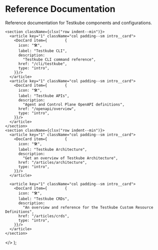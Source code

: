 
# Reference Documentation

Reference documentation for Testkube components and configurations.

    <section className={clsx("row indent--min")}>
      <article key="1" className="col padding--sm intro__card">
        <DocCard item={        {
          icon: "🛠",
          label: "Testkube CLI",
          description:
            "Testkube CLI command reference",
          href: "/cli/testkube",
          type: "intro",
        }}/>
      </article>
      <article key="1" className="col padding--sm intro__card">
        <DocCard item={        {
          icon: "🛠",
          label: "Testkube APIs",
          description:
            "Agent and Control Plane OpenAPI definitions",
          href: "/openapi/overview",
          type: "intro",
        }}/>
      </article>
    </section>
    <section className={clsx("row indent--min")}>
      <article key="1" className="col padding--sm intro__card">
        <DocCard item={        {
          icon: "🛠",
          label: "Testkube Architecture",
          description:
            "Get an overview of Testkube Architecture",
          href: "/articles/architecture",
          type: "intro",
        }}/>
      </article>

      <article key="1" className="col padding--sm intro__card">
        <DocCard item={        {
          icon: "🛠",
          label: "Testkube CRDs",
          description:
            "An overview and reference for the Testkube Custom Resource Definitions",
          href: "/articles/crds",
          type: "intro",
        }}/>
      </article>
    </section>
  </>
);

<DocCardList/>


